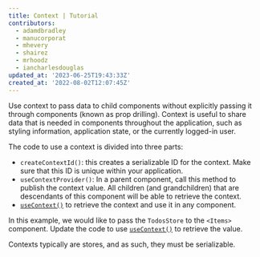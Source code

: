 ```yaml
---
title: Context | Tutorial
contributors:
  - adamdbradley
  - manucorporat
  - mhevery
  - shairez
  - mrhoodz
  - iancharlesdouglas
updated_at: '2023-06-25T19:43:33Z'
created_at: '2022-08-02T12:07:45Z'
---
```


Use context to pass data to child components without explicitly passing it through components (known as prop drilling). Context is useful to share data that is needed in components throughout the application, such as styling information, application state, or the currently logged-in user.

The code to use a context is divided into three parts:

- `createContextId()`: this creates a serializable ID for the context. Make sure that this ID is unique within your application.
- `useContextProvider()`: In a parent component, call this method to publish the context value. All children (and grandchildren) that are descendants of this component will be able to retrieve the context.
- [`useContext()`](/docs/(unisynth)/components/context/index.mdx#usecontext) to retrieve the context and use it in any component.

In this example, we would like to pass the `TodosStore` to the `<Items>` component. Update the code to use [`useContext()`](/docs/(unisynth)/components/context/index.mdx#usecontext) to retrieve the value.

Contexts typically are stores, and as such, they must be serializable.
